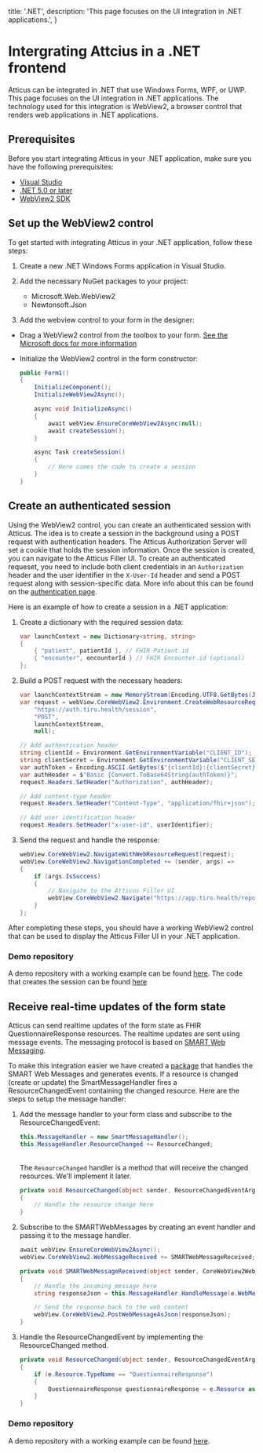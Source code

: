   title: '.NET',
  description: 'This page focuses on the UI integration in .NET applications.',
}

# Intergrating Attcius in a .NET frontend

Atticus can be integrated in .NET that use Windows Forms, WPF, or UWP. This page focuses on the UI integration in .NET applications. The technology used for this
integration is WebView2, a browser control that renders web applications in .NET applications.

## Prerequisites

Before you start integrating Atticus in your .NET application, make sure you have the following prerequisites:

- [Visual Studio](https://visualstudio.microsoft.com/)
- [.NET 5.0 or later](https://dotnet.microsoft.com/download/dotnet/)
- [WebView2 SDK](https://developer.microsoft.com/en-us/microsoft-edge/webview2/)

## Set up the WebView2 control

To get started with integrating Atticus in your .NET application, follow these steps:

1. Create a new .NET Windows Forms application in Visual Studio.

2. Add the necessary NuGet packages to your project:

   - Microsoft.Web.WebView2
   - Newtonsoft.Json

3. Add the webview control to your form in the designer:

- Drag a WebView2 control from the toolbox to your form. [See the Microsoft docs for more information](https://learn.microsoft.com/en-us/microsoft-edge/webview2/get-started/winforms#step-5---create-a-single-webview2-control)
- Initialize the WebView2 control in the form constructor:

  ```csharp
  public Form1()
  {
      InitializeComponent();
      InitializeWebView2Async();

      async void InitializeAsync()
      {
          await webView.EnsureCoreWebView2Async(null);
          await createSession();
      }

      async Task createSession()
      {
          // Here comes the code to create a session
      }
  }
  ```

## Create an authenticated session

Using the WebView2 control, you can create an authenticated session with Atticus. The idea is to create a session in the background using a POST request with authentication headers. The Atticus Authorization Server will set a cookie that holds the session information. Once the session is created, you can navigate to the Atticus Filler UI.
To create an authenticated requeset, you need to include both client credentials in an `Authorization` header and the user identifier in the `X-User-Id` header and send a POST request along with session-specific data. More info about this can be found on the [authentication page](/fhir/authentication#end-user-identification-in-machine-to-machine-communication).

Here is an example of how to create a session in a .NET application:

1. Create a dictionary with the required session data:

   ```csharp
   var launchContext = new Dictionary<string, string>
   {
       { "patient", patientId }, // FHIR Patient.id
       { "encounter", encounterId } // FHIR Encounter.id (optional)
   };
   ```

2. Build a POST request with the necessary headers:

   ```csharp
   var launchContextStream = new MemoryStream(Encoding.UTF8.GetBytes(JsonConvert.SerializeObject(launchContext)));
   var request = webView.CoreWebView2.Environment.CreateWebResourceRequest(
       "https://auth.tiro.health/session",
       "POST",
       launchContextStream,
       null);

   // Add authentication header
   string clientId = Environment.GetEnvironmentVariable("CLIENT_ID");
   string clientSecret = Environment.GetEnvironmentVariable("CLIENT_SECRET");
   var authToken = Encoding.ASCII.GetBytes($"{clientId}:{clientSecret}");
   var authHeader = $"Basic {Convert.ToBase64String(authToken)}";
   request.Headers.SetHeader("Authorization", authHeader);

   // Add content-type header
   request.Headers.SetHeader("Content-Type", "application/fhir+json");

   // Add user identification header
   request.Headers.SetHeader("x-user-id", userIdentifier);
   ```

3. Send the request and handle the response:
   ```csharp
   webView.CoreWebView2.NavigateWithWebResourceRequest(request);
   webView.CoreWebView2.NavigationCompleted += (sender, args) =>
   {
       if (args.IsSuccess)
       {
           // Navigate to the Atticus Filler UI
           webView.CoreWebView2.Navigate("https://app.tiro.health/reports/edit?response=QuestionnaireResponse/123");
       }
   };
   ```

After completing these steps, you should have a working WebView2 control that can be used to display the Atticus Filler UI in your .NET application.

### Demo repository

A demo repository with a working example can be found [here](https://github.com/Tiro-health/SessionLaunch).
The code that creates the session can be found [here](https://github.com/Tiro-health/SessionLaunch/blob/master/SessionLaunch/Session.cs#L197)

## Receive real-time updates of the form state

Atticus can send realtime updates of the form state as FHIR QuestionnaireResponse resources. The realtime updates are sent using message events. The messaging protocol is based on [SMART Web Messaging](https://hl7.org/fhir/uv/smart-web-messaging/STU1/).

To make this integration easier we have created a [package](https://www.nuget.org/packages/SMARTWebEHR) that handles the SMART Web Messages and generates events. If a resource is changed (create or update) the SmartMessageHandler fires a ResourceChangedEvent containing the changed resource.
Here are the steps to setup the message handler:

1. Add the message handler to your form class and subscribe to the ResourceChangedEvent:

   ```csharp
   this.MessageHandler = new SmartMessageHandler();
   this.MessageHandler.ResourceChanged += ResourceChanged;
   ```

   \
   The `ResourceChanged` handler is a method that will receive the changed resources. We'll implement it later.

   ```csharp
   private void ResourceChanged(object sender, ResourceChangedEventArgs e)
   {
       // Handle the resource change here
   }
   ```

2. Subscribe to the SMARTWebMessages by creating an event handler and passing it to the message handler.

   ```csharp
   await webView.EnsureCoreWebView2Async();
   webView.CoreWebView2.WebMessageReceived += SMARTWebMessageReceived;
   ```

   ```csharp
   private void SMARTWebMessageReceived(object sender, CoreWebView2WebMessageReceivedEventArgs e)
   {
       // Handle the incoming message here
       string responseJson = this.MessageHandler.HandleMessage(e.WebMessageAsJson);

       // Send the response back to the web content
       webView.CoreWebView2.PostWebMessageAsJson(responseJson);
   }
   ```

3. Handle the ResourceChangedEvent by implementing the ResourceChanged method.
   ```csharp
   private void ResourceChanged(object sender, ResourceChangedEventArgs e)
   {
       if (e.Resource.TypeName == "QuestionnaireResponse")
       {
           QuestionnaireResponse questionnaireResponse = e.Resource as QuestionnaireResponse;
       }
   }
   ```

### Demo repository

A demo repository with a working example can be found [here](https://github.com/Tiro-health/SessionLaunch/tree/smart-web-messaging).
